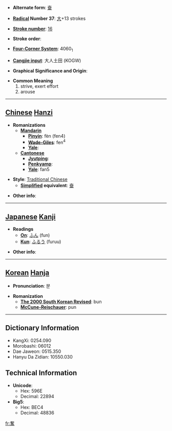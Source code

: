 * '''Alternate form''': [[奋]]

* '''[[Wiktionary:Chinese radical index| Radical]] Number 37''': [[Wiktionary:Chinese radical index 大|大]]+13 strokes

* '''[[Wiktionary:Chinese total strokes index|Stroke number]]''': [[Wiktionary:Chinese total strokes index 16|16]]

* '''Stroke order''': 

* '''[[Wiktionary:Chinese four corner index|Four-Corner System]]''': 4060<sub>1</sub>

* '''[[Wiktionary:Chinese Cangjie index|Cangjie input]]''': 大人土田 (KOGW)

* '''Graphical Significance and Origin''': 

* '''Common Meaning'''
*#strive, exert effort
*# arouse


----

== [[Chinese]] [[Hanzi]] ==

* '''Romanizations'''
** '''[[Mandarin]]'''
*** '''[[Pinyin]]''': fèn (fen4)
*** '''[[Wade-Giles]]''': fen<sup>4</sup>
*** '''[[Yale]]''': 
** '''[[Cantonese]]'''
*** '''[[Jyutping]]''':
*** '''[[Penkyamp]]''': 
*** '''[[Yale]]''': fan5

* '''Style''': [[Traditional Chinese]] 
** '''[[Simplified Chinese|Simplified]] equivalent''': [[奋]]

* '''Other info''': 

----

== [[Japanese]] [[Kanji]] ==

* '''Readings'''
** '''[[On]]''': [[ふん]] (fun)
** '''[[Kun]]''': [[ふるう]] (furuu)

* '''Other info''':  

----

== [[Korean]] [[Hanja]] ==

* '''Pronunciation''': 분

* '''Romanization'''
** '''[[The 2000 South Korean Revised Romanization|The 2000 South Korean Revised]]''': bun
** '''[[McCune-Reischauer]]''': pun

----

== Dictionary Information ==

* KangXi: 0254.090
* Morobashi: 06012
* Dae Jaweon: 0515.350
* Hanyu Da Zidian: 10550.030

== Technical Information ==

* '''Unicode''':
** Hex: 596E
** Decimal: 22894
* '''Big5''':
** Hex: BEC4
** Decimal: 48836

[[fr:奮]]